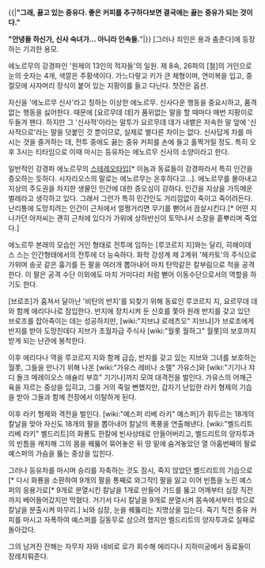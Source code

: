 {{|'''"그래, 끓고 있는 중유다. 좋은 커피를 추구하다보면 결국에는 끓는 중유가 되는 것이다."'''

''' "안녕들 하신가, 신사 숙녀가... 아니라 인속들.'''"|}}
[그러나 죄인은 용과 춤춘다]에 등장하는 기괴한 용모.

에노르무의 강경파인 '원제의 13인의 적자들'의 일원. 제 8속, 26파의 [철]의 거인으로 눈의 숫자는 4개, 색깔은 주황색이다. 가느다랗고 키가 큰 체형이며, 연미복을 입고, 중절모에 사자머리 장식이 붙어 있는 지팡이를 들고 다닌다. 찻잔은 옵션.

자신을 '에노르무 신사'라고 칭하는 이상한 에노르무. 신사다운 행동을 중요시하고, 품격없는 행동을 싫어한다. 때문에 [요르무데 데]가 품위없는 말을 할 때마다 매번 지팡이로 두들겨 팬다. 하지만 그 '신사적'이라는 말투가 요르무데 데가 내뱉은 저속한 말 앞에 '신사적으로'라는 말을 덧붙인 것 뿐이므로, 실제로 별다른 차이는 없다. 신사답게 차를 마시는 것을 즐겨하는 데, 전투 중에도 끓는 중유 커피를 손에 들고 홀짝거릴 정도. 특히 오후 3시는 티타임으로 이때 마시는 등유차는 에노르무 신사의 소양이라고 한다.

일반적인 강경파 에노르무의 [[스테레오타입]][* 이놈과 동료들이 강경파라서 특히 인간을 증오하는 듯하다. 시자리오스의 말로는 에노르무는 온후하다고...]. 에노르무를 몰아내고 지상의 주도권을 차지한 생물인 인간에 대한 증오심이 강하다. 인간을 지상을 가득메운 벌레라고 생각하고 있다. 그래서 그런가 특히 민간인도 거리낌없이 죽이고 죽이려든다. 난리통에 도망치려는 인간이 근처에서 얼쩡거리면 무기를 뻗어서 끔살시킨다.[* 어떤 지나가던 아저씨는 괜히 근처에 있다가 가위에 상하반신이 토막나서 소장을 흩뿌리며 죽었다.]

에노르무 본래의 모습인 거인 형태로 전투에 임하는 [루코르지 지]와는 달리, 히헤이데스 스는 인간형태에서의 전투에 더 능숙하다. 화학 강성계 제 2계위 '헤카토'의 주식으로 가위며 송곳 같은 흉기를 든 팔을 여러개 뽑아내어 마치 탄막같은 칼부림으로 적을 공격한다. 이 팔은 공격 수단 이외에도 마치 거미다리 처럼 뻗어 이동수단으로서의 역할을 하기도 한다.

[브로조]가 훔쳐서 달아난 '비탄의 반지'를 되찾기 위해 동료인 루코르지 지, 요르무데 데와 함께 에리다나로 잠입한다. 반지에 장치시켜 둔 신호를 쫓아 원래 반지를 갖고 있던 브로조를 잡아죽이는 데는 성공하지만, [wiki:"지브냐 로레츠오" 지브냐]가 브로조에게 반지를 받아 도망친데다 지브가 초월자급 주식사 [wiki:"월롯 월하그" 월롯]의 보호까지 받게 되는 난관에 봉착한다.

이후 에리다나 역을 루코르지 지와 함께 급습, 반지를 갖고 있는 지브와 그녀를 보호하는 월롯, 그들을 만나기 위해 나온 [wiki:"가유스 레비나 소렐" 가유스]와 [wiki:"기기나 쟈디 돌크 메레이오스 애슐리 부흐" 기기나]까지 모여 대격전을 벌인다. 가유스의 어깨근육을 자르는 중상을 입히고, 그를 거의 죽일 뻔했지만, 갑자기 난입한 라키 형제의 기습을 받아 그들과 함께 전장에서 이탈하게 된다.

이후 라키 형제와 격전을 벌인다. [wiki:"예스퍼 리베 라키" 예스퍼]가 휘두르는 18개의 칼날을 맞아 자신도 18개의 팔을 뽑아내어 칼날의 폭풍을 연출해낸다. [wiki:"벨드리트 리베 라키" 벨드리트]의 화룡도 한칼에 빈사상태로 만들어버리고, 벨드리트의 양자투과의 빈틈을 캐치해 그의 몸을 꿰뚫어 묶어놓은 뒤 땅 밑에 숨겨놓았던 열 아홉번째의 팔로 예스퍼의 가슴을 뚫는 중상을 입힌다.

그러나 등유차를 마시며 승리를 자축하는 것도 잠시, 죽지 않았던 벨드리트의 기습으로[* 다시 화룡을 소환하여 9개의 팔을 통째로 와그작!] 팔을 잃고 이어 빈틈을 노린 예스퍼의 응용기로[* 9개로 분열시킨 칼날을 1개로 만들어 가드를 뚫고 어깨부터 심장 직전까지 베어들어갔지만 막혔다. 거기서 다시 칼날을 9개로 분열시켜 몸속에서부터 밖으로 칼날을 분출시켜 마무리.] 뇌와 심장, 눈을 꿰뚫리는 치명상을 입는다. 죽기 직전 중유 커피를 마시고 자폭하여 예스퍼를 길동무로 삼으려 했지만 벨드리트의 양자투과로 실패로 돌아갔다. 

그의 남겨진 잔해는 자무자 자와 네비로 로가 회수해 에리다나 지하미궁에서 동료들이 장례치뤄준다.

